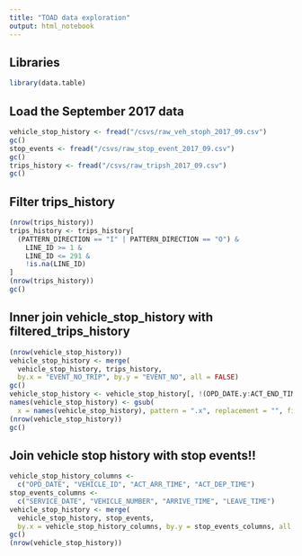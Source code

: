 ```yaml
---
title: "TOAD data exploration"
output: html_notebook
---
```


## Libraries
```r
library(data.table)

```

## Load the September 2017 data
```r
vehicle_stop_history <- fread("/csvs/raw_veh_stoph_2017_09.csv")
gc()
stop_events <- fread("/csvs/raw_stop_event_2017_09.csv")
gc()
trips_history <- fread("/csvs/raw_tripsh_2017_09.csv")
gc()

```

## Filter trips_history
```r
(nrow(trips_history))
trips_history <- trips_history[
  (PATTERN_DIRECTION == "I" | PATTERN_DIRECTION == "O") &
    LINE_ID >= 1 &
    LINE_ID <= 291 &
    !is.na(LINE_ID)
]
(nrow(trips_history))
gc()

```

## Inner join vehicle_stop_history with filtered_trips_history
```r
(nrow(vehicle_stop_history))
vehicle_stop_history <- merge(
  vehicle_stop_history, trips_history, 
  by.x = "EVENT_NO_TRIP", by.y = "EVENT_NO", all = FALSE)
gc()
vehicle_stop_history <- vehicle_stop_history[, !(OPD_DATE.y:ACT_END_TIME)]
names(vehicle_stop_history) <- gsub(
  x = names(vehicle_stop_history), pattern = ".x", replacement = "", fixed = TRUE)
(nrow(vehicle_stop_history))
gc()

```

## Join vehicle stop history with stop events!!
```r
vehicle_stop_history_columns <- 
  c("OPD_DATE", "VEHICLE_ID", "ACT_ARR_TIME", "ACT_DEP_TIME")
stop_events_columns <- 
  c("SERVICE_DATE", "VEHICLE_NUMBER", "ARRIVE_TIME", "LEAVE_TIME")
vehicle_stop_history <- merge(
  vehicle_stop_history, stop_events,
  by.x = vehicle_stop_history_columns, by.y = stop_events_columns, all.x = TRUE)
gc()
(nrow(vehicle_stop_history))

```
